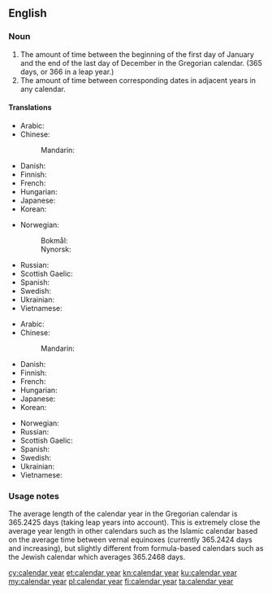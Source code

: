==English==

===Noun===
{{wikipedia}}
{{en-noun}}

# The amount of time between the beginning of the first day of January and the end of the last day of December in the Gregorian calendar. (365 days, or 366 in a leap year.)
# The amount of time between corresponding dates in adjacent years in any calendar.

====Translations====
{{trans-top|time between 1st January and 31st December}}
* Arabic: {{t-needed|ar}}
* Chinese:
*: Mandarin: {{t-needed|cmn}}
* Danish: {{t+|da|kalenderår|n}}
* Finnish: {{t+|fi|kalenterivuosi}}
* French: {{t-needed|fr}}
* Hungarian: {{t|hu|naptári év}}
* Japanese: {{t-needed|ja}}
* Korean: {{t-needed|ko}}
{{trans-mid}}
* Norwegian:
*: Bokmål: {{t|nb|kalenderår|n}}
*: Nynorsk: {{t|nn|kalenderår|n}}
* Russian: {{t|ru|календарный год}}
* Scottish Gaelic: {{t|gd|bliadhna mìosachain|f}}
* Spanish: {{t|es|año natural|m}}
* Swedish: {{t+|sv|kalenderår|n}}
* Ukrainian: {{t|uk|календарний рік|m}}
* Vietnamese: {{t-needed|vi}}
{{trans-bottom}}

{{trans-top|time between corresponding dates in adjacent years}}
* Arabic: {{t-needed|ar}}
* Chinese:
*: Mandarin: {{t-needed|cmn}}
* Danish: {{t+|da|år|n}}
* Finnish: {{t+|fi|kalenterivuosi}}
* French: {{t-needed|fr}}
* Hungarian: {{t-needed|hu}}
* Japanese: {{t-needed|ja}}
* Korean: {{t-needed|ko}}
{{trans-mid}}
* Norwegian: {{t-needed|no}}
* Russian: {{t-needed|ru}}
* Scottish Gaelic: {{t|gd|bliadhna mìosachain|f}}
* Spanish: {{t|es|año natural|m}}
* Swedish: {{t-needed|sv}}
* Ukrainian: {{t-needed|uk}}
* Vietnamese: {{t-needed|vi}}
{{trans-bottom}}

===Usage notes===
The average length of the calendar year in the Gregorian calendar is 365.2425 days (taking leap years into account). This is extremely close the average year length in other calendars such as the Islamic calendar based on the average time between vernal equinoxes (currently 365.2424 days and increasing), but slightly different from formula-based calendars such as the Jewish calendar which averages 365.2468 days.

[[cy:calendar year]]
[[et:calendar year]]
[[kn:calendar year]]
[[ku:calendar year]]
[[my:calendar year]]
[[pl:calendar year]]
[[fi:calendar year]]
[[ta:calendar year]]
